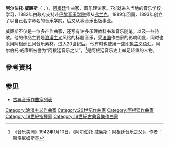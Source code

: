 {{Infobox classical
| 中文名       = 阿尔伯托·威廉斯
| 画像         = Alberto Williams 01.jpg
| 附注         =      
| 原文名       = Alberto Williams
| 国别         = 阿根廷
| 出生日期     = {{birth date|1862|11|23}}
| 出生地       = 布宜诺斯艾利斯
| 逝世日期     = {{death date and age|1952|6|7|1862|11|23}}
| 逝世地       = 布宜诺斯艾利斯
| 所属时期     = 浪漫主义，20世纪
| 所属乐派     =  
| 擅长作品类型 = 管弦乐，钢琴曲
| 代表作       = 九部交响曲，钢琴曲《米隆加》《阿根廷奏鸣曲》《山谷之诗》
| 师从         = [[弗兰克|弗兰克]]
| 学生         = 
| 官方网站     = 
| 签名         = Alberto Williams - Firma.svg
}}

'''阿尔伯托·威廉斯'''（{{lang-es|Alberto Williams}}；{{bd|1862年|11月23日|1952年|6月7日}}），[[阿根廷|阿根廷]]作曲家，音乐理论家。7岁就进入当地的音乐学校学习，1882年由政府支持赴[[巴黎音乐学院|巴黎音乐学院]]师从[[弗兰克|弗兰克]]，1889年回国，1893年创立了以自己名字命名的音乐学院，后又从事音乐出版事业。

威廉斯不仅是一位多产作曲家，还写有许多乐理教科书和音乐随笔，以及一些诗歌。他的作品主要是[[浪漫主义音乐|浪漫主义]]风格的标题音乐，受[[法国|法国]]作曲家的影响明显，同时也采用阿根廷民间音乐素材。进入20世纪后，他有时也使用一些[[印象主义音乐|印象主义]]语汇。阿尔伯托·威廉斯被誉为“阿根廷音乐之父”，<ref>《音乐美洲》1942年1月10日，《阿尔伯托·威廉斯：阿根廷音乐之父》，作者：斯洛尼姆斯基</ref>是阿根廷音乐史上举足轻重的人物。

== 參考資料 ==
<references/>

== 参见 ==
* [[古典音乐作曲家列表|古典音乐作曲家列表]]

{{Authority control}}

{{DEFAULTSORT:Williams, Alberto}}
[[Category:浪漫主义作曲家|Category:浪漫主义作曲家]]
[[Category:20世纪作曲家|Category:20世纪作曲家]]
[[Category:阿根廷作曲家|Category:阿根廷作曲家]]
[[Category:19世紀指揮家|Category:19世紀指揮家]]
[[Category:19世紀古典音樂作曲家|Category:19世紀古典音樂作曲家]]